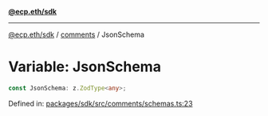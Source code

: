 [**@ecp.eth/sdk**](../../index.mdx)

***

[@ecp.eth/sdk](/sdk-reference/index.mdx) / [comments](/sdk-reference/comments/index.mdx) / JsonSchema

# Variable: JsonSchema

```ts
const JsonSchema: z.ZodType<any>;
```

Defined in: [packages/sdk/src/comments/schemas.ts:23](https://github.com/ecp-eth/comments-monorepo/blob/main/packages/sdk/src/comments/schemas.ts#L23)
